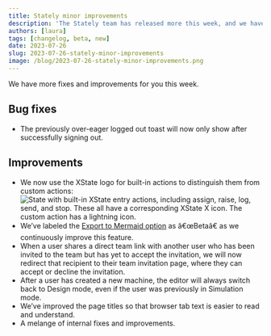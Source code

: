 ```yaml
---
title: Stately minor improvements
description: 'The Stately team has released more this week, and we have even more fixes and improvements for you.'
authors: [laura]
tags: [changelog, beta, new]
date: 2023-07-26
slug: 2023-07-26-stately-minor-improvements
image: /blog/2023-07-26-stately-minor-improvements.png
---
```


We have more fixes and improvements for you this week.

<!--truncate-->

## Bug fixes

- The previously over-eager logged out toast will now only show after successfully signing out.

## Improvements

- We now use the XState logo for built-in actions to distinguish them from custom actions:
  ![State with built-in XState entry actions, including assign, raise, log, send, and stop. These all have a corresponding XState X icon. The custom action has a lightning icon.](https://canny.io/images/15c535b6fcbcfe8213cac46cbf38947c.png)
- We’ve labeled the [Export to Mermaid option](https://feedback.stately.ai/changelog/export-to-mermaid) as â€œBetaâ€ as we continuously improve this feature.
- When a user shares a direct team link with another user who has been invited to the team but has yet to accept the invitation, we will now redirect that recipient to their team invitation page, where they can accept or decline the invitation.
- After a user has created a new machine, the editor will always switch back to Design mode, even if the user was previously in Simulation mode.
- We’ve improved the page titles so that browser tab text is easier to read and understand.
- A melange of internal fixes and improvements.

